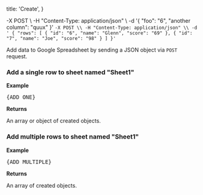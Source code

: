   title: 'Create',
}

-X POST \\
-H "Content-Type: application/json" \\
-d '{ "foo": "6", "another column": "quux" }'
`
-X POST \\
-H "Content-Type: application/json" \\
-d '
{
  "rows": [
    { "id": "6", "name": "Glenn", "score": "69" },
    { "id": "7", "name": "Joe", "score": "98" }
  ]
}'
`

Add data to Google Spreadsheet by sending a JSON object via `POST` request.

### Add a single row to sheet named "Sheet1"

**Example**

<pre>{ADD_ONE}</pre>

**Returns**

An array or object of created objects.

### Add multiple rows to sheet named "Sheet1"

**Example**

<pre>{ADD_MULTIPLE}</pre>

**Returns**

An array of created objects.

